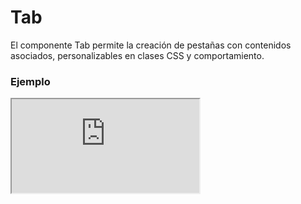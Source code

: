 # Tab

El componente Tab permite la creación de pestañas con contenidos asociados, personalizables en clases CSS y comportamiento.


### Ejemplo

<Iframe
  minHeightIframe="30dvh"
  src="https://fenextjs-component-storybook.vercel.app/iframe.html?args=&id=component-tab--index&viewMode=story"
/>

### Importación

Para importar el componente Tab, se puede hacer desde fenextjs

```tsx copy
import { Tab } from "fenextjs";
```

### Parámetros

| Parámetro                  | Tipo                          | Requerido | Default   | Descripcion                                                                     |
| -------------------------- | ----------------------------- | --------- | --------- | ------------------------------------------------------------------------------- |
| className                  | string                        | no        | ""        | Clase CSS para el contenedor del componente.                                    |
| classNameContentHead       | string                        | no        | ""        | Clase CSS para el contenedor del encabezado del contenido de las pestañas.      |
| classNameHead              | string                        | no        | ""        | Clase CSS para el encabezado de la pestaña.                                     |
| classNameHeadItem          | string                        | no        | ""        | Clase CSS para cada elemento del encabezado de la pestaña.                      |
| classNameHeadItemActive    | string                        | no        | ""        | Clase CSS para el elemento activo del encabezado de la pestaña.                 |
| classNameBody              | string                        | no        | ""        | Clase CSS para el contenedor del cuerpo de las pestañas.                        |
| classNameBodyItem          | string                        | no        | ""        | Clase CSS para cada elemento del cuerpo de la pestaña.                          |
| items                      | TabItemProps[]                | no        | []        | Lista de objetos que representan las pestañas con encabezado y cuerpo.          |
| defaultTab                 | number                        | no        | 0         | Índice de la pestaña a mostrar por defecto.                                     |
| activeTab                  | number                        | no        | undefined | Índice de la pestaña actualmente activa.                                        |
| onChange                   | (item: TabItemProps) =\> void | no        | undefined | Función a ejecutar al cambiar de pestaña.                                       |
| tabScrollActive            | boolean                       | no        | false     | Determina si las pestañas deben estar en modo de desplazamiento al seleccionar. |
| validataTabOneHiddenHeader | boolean                       | no        | true      | Oculta el encabezado de las pestañas si solo hay una pestaña presente.          |
| useCount                   | boolean                       | no        | false     | Permite mostrar un contador de elementos en el encabezado de la pestaña.        |

### Storybook

Para ver el storybook del componente lo puede hacer con este [link](https://fenextjs-component-storybook.vercel.app/?path=/story/component-tab--index)

### Usos

- Ejemplo básico

```tsx copy
<Tab
  items={[
    { id: "tab1", head: "Tab 1", body: "Contenido 1" },
    { id: "tab2", head: "Tab 2", body: "Contenido 2" },
  ]}
/>
```

- Con clase personalizada y función de cambio

```tsx copy
<Tab
  className="custom-tab"
  onChange={(item) => console.log("Pestaña seleccionada:", item)}
/>
```

- Con contador de elementos en el encabezado

```tsx copy
<Tab
  items={[
    {
      id: "tab1",
      head: "Tab 1",
      body: "Contenido 1",
      useCount: true,
      count: 3,
      singular: "elemento",
      plural: "elementos",
    },
  ]}
  useCount={true}
/>
```
